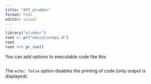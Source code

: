 ```yaml
---
title: "API_plumber"
format: html
editor: visual
---
```


```r
library("plumber")
root <- pr("educationApi.R")
root
root %>% pr_run()
```

You can add options to executable code like this

```r



```

The `echo: false` option disables the printing of code (only output is displayed).

